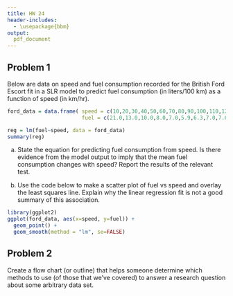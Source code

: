 ```yaml
---
title: HW 24
header-includes:
  - \usepackage{bbm}
output:
  pdf_document
---
```



## Problem 1

Below are data on speed and fuel consumption recorded for the British Ford Escort fit in a SLR model to predict fuel consumption (in liters/100 km) as a function of speed (in km/hr). 

```r
ford_data = data.frame( speed = c(10,20,30,40,50,60,70,80,90,100,110,120,130,140,150),
                        fuel = c(21.0,13.0,10.0,8.0,7.0,5.9,6.3,7.0,7.6,8.3,9.0,9.9,10.8,11.8,12.8))

reg = lm(fuel~speed, data = ford_data)
summary(reg)
```

(a) State the equation for predicting fuel consumption from speed. Is there evidence from the model output to imply that the mean fuel consumption changes with speed? Report the results of the relevant test. 




(b) Use the code below to make a scatter plot of fuel vs speed and overlay the least squares line. Explain why the linear regression fit is not a good summary of this association. 

```r
library(ggplot2)
ggplot(ford_data, aes(x=speed, y=fuel)) + 
  geom_point() + 
  geom_smooth(method = "lm", se=FALSE)
```





\pagebreak
## Problem 2 

Create a flow chart (or outline) that helps someone determine which methods to use (of those that we've covered) to answer a research question about some arbitrary data set. 
